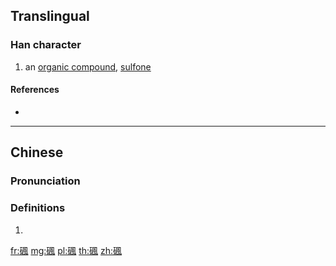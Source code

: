 {{character info/new}}
{{also|砜}}
==Translingual==

===Han character===
{{Han char|rn=112|rad=石|as=09|sn=14|four=|canj=MRHNI,XMRHN}}
# an [[organic compound]], [[sulfone]]

====References====
* {{Han ref|kx=0833.291|hdz=42444.150|uh=78B8|ud=30904}}

----

==Chinese==
{{zh-forms|s=砜}}

===Pronunciation===
{{zh-pron
|m=fēng
|cat=
}}

===Definitions===
{{zh-hanzi}}

# {{rfdef|zh}}

[[fr:碸]]
[[mg:碸]]
[[pl:碸]]
[[th:碸]]
[[zh:碸]]